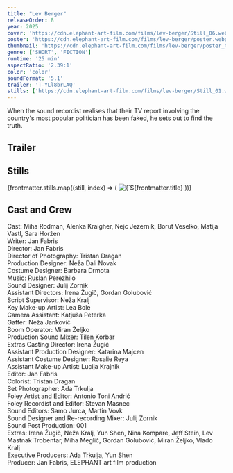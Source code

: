 ```yaml
---
title: "Lev Berger"
releaseOrder: 8
year: 2025
cover: 'https://cdn.elephant-art-film.com/films/lev-berger/Still_06.webp'
poster: 'https://cdn.elephant-art-film.com/films/lev-berger/poster.webp'
thumbnail: 'https://cdn.elephant-art-film.com/films/lev-berger/poster_thumb.webp'
genre: ['SHORT', 'FICTION']
runtime: '25 min'
aspectRatio: '2.39:1'
color: 'color'
soundFormat: '5.1'
trailer: 'T-YLl8brLAQ'
stills: ['https://cdn.elephant-art-film.com/films/lev-berger/Still_01.webp','https://cdn.elephant-art-film.com/films/lev-bergervoyeuress/Still_02.webp', 'https://cdn.elephant-art-film.com/films/lev-berger/Still_03.webp','https://cdn.elephant-art-film.com/films/lev-berger/Still_04.webp','https://cdn.elephant-art-film.com/films/lev-berger/Still_05.webp','https://cdn.elephant-art-film.com/films/lev-berger/Still_06.webp','https://cdn.elephant-art-film.com/films/lev-berger/Still_07.webp','https://cdn.elephant-art-film.com/films/lev-berger/Still_08.webp','https://cdn.elephant-art-film.com/films/lev-berger/Still_09.webp']
---
```



When the sound recordist realises that their TV report involving the country's most popular politician has been faked, he sets out to find the truth.

## Trailer

<YouTube id={frontmatter.trailer} class="md:mx-24 xl:mx-12 my-6" />

## Stills

<div class="grid grid-cols-1 sm:grid-cols-2 lg:grid-cols-3 gap-2">
    {frontmatter.stills.map((still, index) => (
        <img src={still} alt={`${frontmatter.title} - Still ${index}`} class="!my-0" />
    ))}
</div>


## Cast and Crew

<span class="font-light">Cast:</span> <span class="font-medium">Miha Rodman, Alenka Kraigher, Nejc Jezernik, Borut Veselko, Matija Vastl, Sara Horžen</span>  
<span class="font-light">Writer:</span> <span class="font-medium">Jan Fabris</span>  
<span class="font-light">Director:</span> <span class="font-medium">Jan Fabris</span>  
<span class="font-light">Director of Photography:</span> <span class="font-medium">Tristan Dragan</span>  
<span class="font-light">Production Designer:</span> <span class="font-medium">Neža Dali Novak</span>  
<span class="font-light">Costume Designer:</span> <span class="font-medium">Barbara Drmota</span>  
<span class="font-light">Music:</span> <span class="font-medium">Ruslan Perezhilo</span>  
<span class="font-light">Sound Designer:</span> <span class="font-medium">Julij Zornik</span>  
<span class="font-light">Assistant Directors:</span> <span class="font-medium">Irena Žugič, Gordan Golubović</span>  
<span class="font-light">Script Supervisor:</span> <span class="font-medium">Neža Kralj</span>  
<span class="font-light">Key Make-up Artist:</span> <span class="font-medium">Lea Bole</span>  
<span class="font-light">Camera Assistant:</span> <span class="font-medium">Katjuša Peterka</span>  
<span class="font-light">Gaffer:</span> <span class="font-medium">Neža Jankovič</span>  
<span class="font-light">Boom Operator:</span> <span class="font-medium">Miran Željko</span>  
<span class="font-light">Production Sound Mixer:</span> <span class="font-medium">Tilen Korbar</span>  
<span class="font-light">Extras Casting Director:</span> <span class="font-medium">Irena Žugič</span>  
<span class="font-light">Assistant Production Designer:</span> <span class="font-medium">Katarina Majcen</span>  
<span class="font-light">Assistant Costume Designer:</span> <span class="font-medium">Rosalie Reya</span>  
<span class="font-light">Assistant Make-up Artist:</span> <span class="font-medium">Lucija Krajnik</span>  
<span class="font-light">Editor:</span> <span class="font-medium">Jan Fabris</span>  
<span class="font-light">Colorist:</span> <span class="font-medium">Tristan Dragan</span>  
<span class="font-light">Set Photographer:</span> <span class="font-medium">Ada Trkulja</span>  
<span class="font-light">Foley Artist and Editor:</span> <span class="font-medium">Antonio Toni Andrić</span>  
<span class="font-light">Foley Recordist and Editor:</span> <span class="font-medium">Stevan Masnec</span>  
<span class="font-light">Sound Editors:</span> <span class="font-medium">Samo Jurca, Martin Vovk</span>  
<span class="font-light">Sound Designer and Re-recording Mixer:</span> <span class="font-medium">Julij Zornik</span>  
<span class="font-light">Sound Post Production:</span> <span class="font-medium">001</span>  
<span class="font-light">Extras:</span> <span class="font-medium">Irena Žugič, Neža Kralj, Yun Shen, Nina Kompare, Jeff Stein, Lev Mastnak Trobentar, Miha Meglič, Gordan Golubović, Miran Željko, Vlado Kralj</span>  
<span class="font-light">Executive Producers:</span> <span class="font-medium">Ada Trkulja, Yun Shen</span>  
<span class="font-light">Producer:</span> <span class="font-medium">Jan Fabris, ELEPHANT art film production</span>
